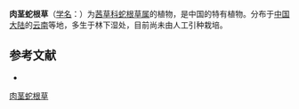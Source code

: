 {{Speciesbox
| name = 肉茎蛇根草
| status = 
| status_system = 
| image =
| genus = Ophiorrhiza
| species = carnosicaulis
| authority = H. S. Lo
}}

'''肉茎蛇根草'''（[[学名|学名]]：{{lang|la|''Ophiorrhiza carnosicaulis''}}）为[[茜草科|茜草科]][[蛇根草属|蛇根草属]]的植物，是中国的特有植物。分布于[[中国大陆|中国大陆]]的[[云南|云南]]等地，多生于林下湿处，目前尚未由人工引种栽培。

== 参考文献 ==
<div class="references-small">
* {{cite web| url =http://www.bioinfo.cn/db05/KmzwSpecies.php?action=view&id=19952| title =肉茎蛇根草| work =《中国高等植物数据库全库》| publisher =中国科学院微生物研究所| author =昆明植物研究所| accessdate =2009-02-25| deadurl =yes| archiveurl =https://web.archive.org/web/20160305065507/http://www.bioinfo.cn/db05/KmzwSpecies.php?action=view&id=19952| archivedate =2016-03-05}}
</div>
{{Taxonbar|from=Q15230743}}

[[Category:蛇根草属|肉茎蛇根草]]


{{植物小作品}}
